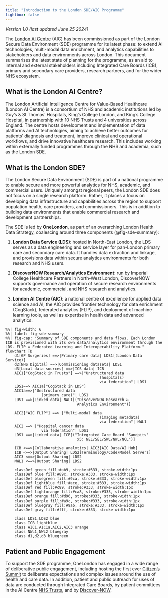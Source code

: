 ```yaml
---
title: "Introduction to the London SDE/AIC Programme" 
lightbox: false
---
```


_Version 1.0 (last updated June 25 2024)_

The [London AI Centre](https://www.aicentre.co.uk/) (AIC) has been commissioned as part of the London Secure Data Environment (SDE) programme for its latest phase: to extend AI technologies, multi-modal data enrichment, and analytics capabilities to stakeholders and data environments across London. This document summarises the latest state of planning for the programme, as an aid to internal and external stakeholders including Integrated Care Boards (ICB), primary and secondary care providers, research partners, and for the wider NHS ecosystem.

## What is the London AI Centre?

The London Artificial Intelligence Centre for Value-Based Healthcare (London AI Centre) is a consortium of NHS and academic institutions led by Guy’s & St Thomas’ Hospitals, King’s College London, and King’s College Hospital, in partnership with 10 NHS Trusts and 4 universities across England. The centre hosts development and implementation of data platforms and AI technologies, aiming to achieve better outcomes for patients’ diagnosis and treatment, improve clinical and operational workflows, and drive innovative healthcare research. This includes working within externally funded programmes through the NHS and academia, such as the London SDE. 

## What is the London SDE?

The London Secure Data Environment (SDE) is part of a national programme to enable secure and more powerful analytics for NHS, academic, and commercial users. Uniquely amongst regional peers, the London SDE does not focus on a single research platform. Rather, it places a focus on developing data infrastructure and capabilities across the region to support population health, care providers, and commissioners. This is in addition to building data environments that enable commercial research and development partnerships.

The SDE is led by **OneLondon**, as part of an overarching London Health Data Strategy, coalescing around three components (@fig-sde-summary):

(1) **London Data Service (LDS)**: hosted in North-East London, the LDS serves as a data engineering and service layer for pan-London primary care and secondary care data. It handles data extraction and linkage, and provisions data within secure analytics environments for both research and NHS users.

(2) **DiscoverNOW Research/Analytics Environment**: run by Imperial College Healthcare Partners in North-West London, DiscoverNOW supports governance and operation of secure research environments for academic, commercial, and NHS research and analytics.

(3) **London AI Centre (AIC)**: a national centre of excellence for applied data science and AI, the AIC provides frontier technology for data enrichment (CogStack), federated analytics (FLIP), and deployment of machine learning tools, as well as expertise in health data and advanced analytics.


```mermaid
%%| fig-width: 6
%%| label: fig-sde-summary
%%| fig-cap: "Summary of SDE components and data flows. Each London ICB is provisioned with its own data/analytics environment through the LDS. FLIP = Federated Learning and Interoperability Platform."
flowchart TD
    d1[GP Surgeries] ==>|Primary care data| LDS1[(London Data Service)]
    d2[NHS Digital] ==>|Commissioning datasets| LDS1
    d3[Local data sources] ==>|ICS data| ICB
    AIC1["CogStack in Trusts"] ==>|"Unstructured data 
                                          (hospitals)
                                          via federation"| LDS1
    LDS1==> AIC1a["CogStack in LDS"]
    AIC1a==>|"Unstructured data 
                (primary care)"| LDS1
    LDS1 ==>|Linked data| NWL1[("DiscoverNOW Research & 
                                Analytics Environment")]

    AIC2["AIC FLIP"] ==> |"Multi-modal data 
                                          (imaging metadata)
                                          via federation"| NWL1
    AIC2 ==> |"Hospital cancer data
                via federation"| LDS1
    LDS1 ==>|Linked data| ICB[("Integrated Care Board 'Sandpits' 
                                x5: NEL/SEL/SWL/NWL/NCL")]

    ICB <==>|Collaborative analytics| AIC3[AIC Data/AI Hub]
    ICB <==>|Output Sharing| LDS2[Terminology/Code/Model Servers]
    AIC3 <==>|Output Sharing| LDS2
    NWL1 <==>|Output Sharing| LDS2

    classDef green fill:#ab9, stroke:#333, stroke-width:1px
    classDef blue fill:#89c, stroke:#333, stroke-width:1px
    classDef bluegreen fill:#9ca, stroke:#333, stroke-width:1px
    classDef lightblue fill:#ace, stroke:#333, stroke-width:1px
    classDef red fill:#c89, stroke:#333, stroke-width:1px
    classDef lightorange fill:#ca8, stroke:#333, stroke-width:1px
    classDef orange fill:#d96, stroke:#333, stroke-width:1px
    classDef purple fill:#a9c, stroke:#333, stroke-width:1px
    classDef bluegray fill:#9ab, stroke:#333, stroke-width:1px
    classDef gray fill:#fff, stroke:#333, stroke-width:1px

    class LDS1,LDS2 blue
    class ICB lightblue
    class AIC1,AIC1a,AIC2,AIC3 orange
    class NWL1,NWL2 bluegray
    class d1,d2,d3 bluegreen
```

## Patient and Public Engagement

To support the SDE programme, OneLondon has engaged in a wide range of deliberative public engagement, including hosting the first ever [Citizen's Summit](https://www.onelondon.online/citizens-summit/) to deliberate expectations and complex issues around the use of health and care data. In addition, patient and public outreach for uses of data are conducted through Integrated Care Boards, by patient committees in the AI Centre [NHS Trusts](https://www.kch.nhs.uk/research/use-of-data-for-research/), and by [Discover-NOW](https://discover-now.co.uk/patients-and-public/). 

